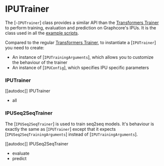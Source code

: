<!---
Copyright 2022 The HuggingFace Team. All rights reserved.

Licensed under the Apache License, Version 2.0 (the "License");
you may not use this file except in compliance with the License.
You may obtain a copy of the License at

    http://www.apache.org/licenses/LICENSE-2.0

Unless required by applicable law or agreed to in writing, software
distributed under the License is distributed on an "AS IS" BASIS,
WITHOUT WARRANTIES OR CONDITIONS OF ANY KIND, either express or implied.
See the License for the specific language governing permissions and
limitations under the License.
-->

# IPUTrainer

The [`~IPUTrainer`] class provides a similar API than the [Transformers Trainer](https://huggingface.co/docs/transformers/main_classes/trainer) to perform training, evaluation and prediction on Graphcore's IPUs. It is the class used in all the [example scripts](https://github.com/huggingface/optimum-graphcore/tree/main/examples).

Compared to the regular [Transformers Trainer](https://huggingface.co/docs/transformers/main_classes/trainer), to instantiate a [`IPUTrainer`] you need to create:
  - An instance of [`IPUTrainingArguments`], which allows you to customize the behaviour of the trainer
  - An instance of [`IPUConfig`], which specifies IPU specific parameters

### IPUTrainer

[[autodoc]] IPUTrainer
  - all

### IPUSeq2SeqTrainer

The [`IPUSeq2SeqTrainer`] is used to train seq2seq models. It's behaviour is exactly the same as [`IPUTrainer`] except that it expects [`IPUSeq2SeqTrainingArguments`] instead of [`IPUTrainingArguments`].

[[autodoc]] IPUSeq2SeqTrainer
  - evaluate
  - predict
